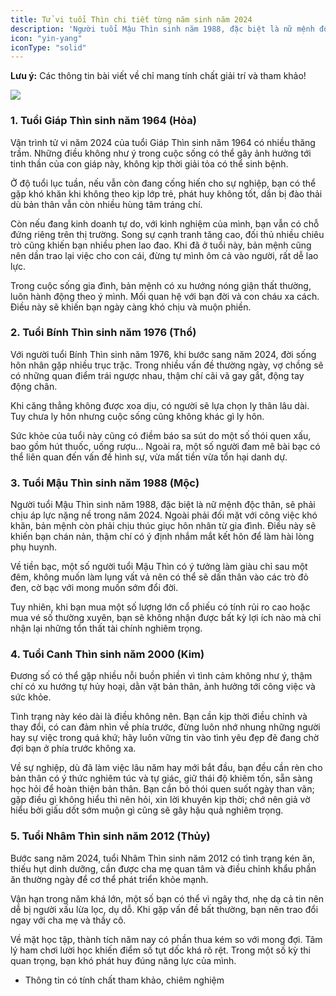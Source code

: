 ```yaml
---
title: Tử vi tuổi Thìn chi tiết từng năm sinh năm 2024
description: 'Người tuổi Mậu Thìn sinh năm 1988, đặc biệt là nữ mệnh độc thân, sẽ phải chịu áp lực nặng nề trong năm 2024.'
icon: "yin-yang"
iconType: "solid"
---
```


<Warning> **Lưu ý:** Các thông tin bài viết về chỉ mang tính chất giải trí và tham khảo! </Warning>

<Frame caption="Tử vi tuổi Thìn chi tiết từng năm sinh năm 2024">
    <img src="https://raw.githubusercontent.com/hautph/docs/main/images/tuoi-thin-tung-nam-sinh-2024.jpg" />
</Frame>

### 1. Tuổi Giáp Thìn sinh năm 1964 (Hỏa)

Vận trình tử vi năm 2024 của tuổi Giáp Thìn sinh năm 1964 có nhiều thăng trầm. Những điều không như ý trong cuộc sống có thể gây ảnh hưởng tới tinh thần của con giáp này, không kịp thời giải tỏa có thể sinh bệnh.

Ở độ tuổi lục tuần, nếu vẫn còn đang cống hiến cho sự nghiệp, bạn có thể gặp khó khăn khi không theo kịp lớp trẻ, phát huy không tốt, dần bị đào thải dù bản thân vẫn còn nhiều hùng tâm tráng chí. 

Còn nếu đang kinh doanh tự do, với kinh nghiệm của mình, bạn vẫn có chỗ đứng riêng trên thị trường. Song sự cạnh tranh tăng cao, đối thủ nhiều chiêu trò cũng khiến bạn nhiều phen lao đao. Khi đã ở tuổi này, bản mệnh cũng nên dần trao lại việc cho con cái, đừng tự mình ôm cả vào người, rất dễ lao lực.

Trong cuộc sống gia đình, bản mệnh có xu hướng nóng giận thất thường, luôn hành động theo ý mình. Mối quan hệ với bạn đời và con cháu xa cách. Điều này sẽ khiến bạn ngày càng khó chịu và muộn phiền.

### 2. Tuổi Bính Thìn sinh năm 1976 (Thổ)

Với người tuổi Bính Thìn sinh năm 1976, khi bước sang năm 2024, đời sống hôn nhân gặp nhiều trục trặc. Trong nhiều vấn đề thường ngày, vợ chồng sẽ có những quan điểm trái ngược nhau, thậm chí cãi vã gay gắt, động tay động chân.

Khi căng thẳng không được xoa dịu, có người sẽ lựa chọn ly thân lâu dài. Tuy chưa ly hôn nhưng cuộc sống cũng không khác gì ly hôn. 

Sức khỏe của tuổi này cũng có điềm báo sa sút do một số thói quen xấu, bao gồm hút thuốc, uống rượu… Ngoài ra, một số người đam mê bài bạc có thể liên quan đến vấn đề hình sự, vừa mất tiền vừa tổn hại danh dự.

### 3. Tuổi Mậu Thìn sinh năm 1988 (Mộc)

Người tuổi Mậu Thìn sinh năm 1988, đặc biệt là nữ mệnh độc thân, sẽ phải chịu áp lực nặng nề trong năm 2024. Ngoài phải đối mặt với công việc khó khăn, bản mệnh còn phải chịu thúc giục hôn nhân từ gia đình. Điều này sẽ khiến bạn chán nản, thậm chí có ý định nhắm mắt kết hôn để làm hài lòng phụ huynh.

Về tiền bạc, một số người tuổi Mậu Thìn có ý tưởng làm giàu chỉ sau một đêm, không muốn làm lụng vất vả nên có thể sẽ dấn thân vào các trò đỏ đen, cờ bạc với mong muốn sớm đổi đời. 

Tuy nhiên, khi bạn mua một số lượng lớn cổ phiếu có tính rủi ro cao hoặc mua vé số thường xuyên, bạn sẽ không nhận được bất kỳ lợi ích nào mà chỉ nhận lại những tổn thất tài chính nghiêm trọng.

### 4. Tuổi Canh Thìn sinh năm 2000 (Kim)

Đương số có thể gặp nhiều nỗi buồn phiền vì tình cảm không như ý, thậm chí có xu hướng tự hủy hoại, dằn vặt bản thân, ảnh hưởng tới công việc và sức khỏe. 

Tình trạng này kéo dài là điều không nên. Bạn cần kịp thời điều chỉnh và thay đổi, có can đảm nhìn về phía trước, đừng luôn nhớ nhung những người hay sự việc trong quá khứ; hãy luôn vững tin vào tình yêu đẹp đẽ đang chờ đợi bạn ở phía trước không xa. 

Về sự nghiệp, dù đã làm việc lâu năm hay mới bắt đầu, bạn đều cần rèn cho bản thân có ý thức nghiêm túc và tự giác, giữ thái độ khiêm tốn, sẵn sàng học hỏi để hoàn thiện bản thân. Bạn cần bỏ thói quen suốt ngày than vãn; gặp điều gì không hiểu thì nên hỏi, xin lời khuyên kịp thời; chớ nên giả vờ hiểu bởi giấu dốt sớm muộn gì cũng sẽ gây hậu quả nghiêm trọng.

### 5. Tuổi Nhâm Thìn sinh năm 2012 (Thủy)

Bước sang năm 2024, tuổi Nhâm Thìn sinh năm 2012 có tình trạng kén ăn, thiếu hụt dinh dưỡng, cần được cha mẹ quan tâm và điều chỉnh khẩu phần ăn thường ngày để cơ thể phát triển khỏe mạnh.

Vận hạn trong năm khá lớn, một số bạn có thể vì ngây thơ, nhẹ dạ cả tin nên dễ bị người xấu lừa lọc, dụ dỗ. Khi gặp vấn đề bất thường, bạn nên trao đổi ngay với cha mẹ và thầy cô. 

Về mặt học tập, thành tích năm nay có phần thua kém so với mong đợi. Tâm lý ham chơi lười học khiến điểm số tụt dốc khá rõ rệt. Trong một số kỳ thi quan trọng, bạn khó phát huy đúng năng lực của mình. 

* Thông tin có tính chất tham khảo, chiêm nghiệm